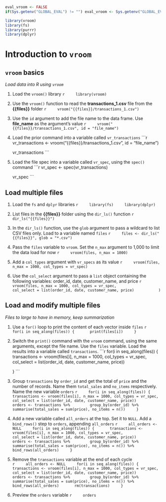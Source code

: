 ```r
eval_vroom <- FALSE
if(Sys.getenv("GLOBAL_EVAL") != "") eval_vroom <- Sys.getenv("GLOBAL_EVAL")
```


```r
library(vroom)
library(fs)
library(purrr)
library(dplyr)
```

# Introduction to `vroom`

## `vroom` basics
*Load data into R using `vroom`*

1. Load the `vroom()` library
    ```r
    library(vroom)
    ```

1. Use the `vroom()` function to read the **transactions_1.csv** file from the **{{files}}** folder
    ```r
    vroom("{{files}}/transactions_1.csv")
    ```

1. Use the `id` argument to add the file name to the data frame.  Use **file_name** as the argument's value
    ```r
    vroom("{{files}}/transactions_1.csv", id = "file_name")
    ```

1. Load the prior command into a variable called `vr_transactions`
    ```r
    vr_transactions <- vroom("{{files}}/transactions_1.csv", id = "file_name")
    
    vr_transactions
    ```

1. Load the file spec into a variable called `vr_spec`, using the `spec()` command
    ```r
    vr_spec <- spec(vr_transactions)
    
    vr_spec
    ```

## Load multiple files

1. Load the `fs` and `dplyr` libraries
    ```r
    library(fs)
    library(dplyr)
    ```

1. List files in the **{{files}}** folder using the `dir_ls()` function
    ```r
    dir_ls("{{files}}")
    ```

1. In the `dir_ls()` function, use the `glob` argument to pass a wildcard to list CSV files only. Load to a variable named `files`
    ```r
    files <- dir_ls("{{files}}", glob = "*.csv")
    ```

1. Pass the `files` variable to `vroom`. Set the `n_max` argument to 1,000 to limit the data load for now
    ```r
    vroom(files, n_max = 1000)
    ```

1. Add a `col_types` argument with `vr_specs` as its value
    ```r
    vroom(files, n_max = 1000, col_types = vr_spec)
    ```

1. Use the `col_select` argument to pass a `list` object containing the following variables: order_id, date, customer_name, and price
    ```r
    vroom(files, n_max = 1000, col_types = vr_spec,
          col_select = list(order_id, date, customer_name, price)
          )
    ```

## Load and modify multiple files
*Files to large to have in memory, keep summarization*

1. Use a `for()` loop to print the content of each vector inside `files`
    ```r
    for(i in seq_along(files)) {
      print(files[i])
    }
    ```

1. Switch the `print()` command with the `vroom` command, using the same arguments, except the file name.  Use the `files` variable.  Load the results into a variable called `transactions`. 
    ```r
    for(i in seq_along(files)) {
      transactions <- vroom(files[i], n_max = 1000, col_types = vr_spec, 
                           col_select = list(order_id, date, customer_name, price))

    }
    ```

1. Group `transactions` by `order_id` and get the total of `price` and the number of records. Name them `total_sales` and `no_items` respectively. Name the new variable `orders`
    ```r
    for(i in seq_along(files)) {
      transactions <- vroom(files[i], n_max = 1000, col_types = vr_spec, 
                           col_select = list(order_id, date, customer_name, price))
      orders <- transactions %>%
        group_by(order_id) %>%
        summarise(total_sales = sum(price), no_items = n())
    }
    ```

1. Add a new variable called `all_orders` at the top. Set it to `NULL`. Add a `bind_rows()` step to `orders`, appending `all_orders`
    ```r
    all_orders <- NULL
    for(i in seq_along(files)) {
      transactions <- vroom(files[i], n_max = 1000, col_types = vr_spec, 
                           col_select = list(order_id, date, customer_name, price))
      orders <- transactions %>%
        group_by(order_id) %>%
        summarise(total_sales = sum(price), no_items = n()) %>%
        bind_rows(all_orders)
    }
    ```
    
1. Remove the `transactions` variable at the end of each cycle    
    ```r
    all_orders <- NULL
    for(i in seq_along(files)) {
      transactions <- vroom(files[i], n_max = 1000, col_types = vr_spec, 
                           col_select = list(order_id, date, customer_name, price))
      orders <- transactions %>%
        group_by(order_id) %>%
        summarise(total_sales = sum(price), no_items = n()) %>%
        bind_rows(all_orders)
      rm(transactions)
    }
    ```
    
1. Preview the `orders` variable
    ```r
    orders
    ```

